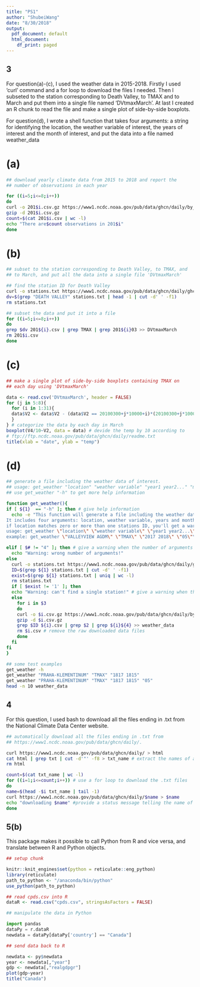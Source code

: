 ```yaml
---
title: "PS1"
author: "ShubeiWang"
date: "8/30/2018"
output:
  pdf_document: default
  html_document:
    df_print: paged
---
```

## 3
For question(a)-(c), I used the weather data in 2015-2018. Firstly I used 'curl' command and a for loop to download the files I needed. Then I subseted to the station corresponding to Death Valley, to TMAX and to March and put them into a single file named 'DVtmaxMarch'. At last I created an R chunk to read the file and make a single plot of side-by-side boxplots.

For question(d), I wrote a shell function that takes four arguments:
a string for identifying the location, the weather variable of interest, the years of interest and the month of interest, and put the data into a file named weather_data

# (a)

```bash
## download yearly climate data from 2015 to 2018 and report the
## number of observations in each year

for ((i=5;i<=8;i++))
do
curl -o 201$i.csv.gz https://www1.ncdc.noaa.gov/pub/data/ghcn/daily/by_year/201$i.csv.gz
gzip -d 201$i.csv.gz
count=$(cat 201$i.csv | wc -l)
echo "There are$count observations in 201$i"
done
```
# (b)
```bash
## subset to the station corresponding to Death Valley, to TMAX, and
## to March, and put all the data into a single file 'DVtmaxMarch'

## find the station ID for Death Valley
curl -o stations.txt https://www1.ncdc.noaa.gov/pub/data/ghcn/daily/ghcnd-stations.txt
dv=$(grep "DEATH VALLEY" stations.txt | head -1 | cut -d' ' -f1)
rm stations.txt

## subset the data and put it into a file
for ((i=5;i<=8;i++))
do
grep $dv 201${i}.csv | grep TMAX | grep 201${i}03 >> DVtmaxMarch
rm 201$i.csv
done
```
# (c)
```r
## make a single plot of side-by-side boxplots containing TMAX on
## each day using 'DVtmaxMarch'

data <- read.csv('DVtmaxMarch', header = FALSE)
for (j in 5:8){
  for (i in 1:31){
  data$V2 <- data$V2 - (data$V2 == 20100300+j*10000+i)*(20100300+j*10000)
  }
} # categorize the data by each day in March
boxplot(V4/10~V2, data = data) # devide the temp by 10 according to
# ftp://ftp.ncdc.noaa.gov/pub/data/ghcn/daily/readme.txt
title(xlab = "date", ylab = "temp")
```

# (d)

```bash
## generate a file including the weather data of interest.
## usage: get_weather "location" "weather variable" "year1 year2..." "month"
## use get_weather "-h" to get more help information

function get_weather(){
if [ ${1}  == "-h" ]; then # give help information
  echo -e "This function will generate a file including the weather data of interest.\n
It includes four arguments: location, weather variable, years and month of interest.\n
if location matches zero or more than one stations ID, you'll get a warning.\n
usage: get_weather \"location\" \"weather variable\" \"year1 year2...\" \"month\"\n
example: get_weather \"VALLEYVIEW AGDM\" \"TMAX\" \"2017 2018\" \"05\"\n"

elif [ $# != "4" ]; then # give a warning when the number of arguments is wrong
  echo "Warning: wrong number of arguments!"
else 
  curl -o stations.txt https://www1.ncdc.noaa.gov/pub/data/ghcn/daily/ghcnd-stations.txt
  ID=$(grep ${1} stations.txt | cut -d' ' -f1)
  exist=$(grep ${1} stations.txt | uniq | wc -l)
  rm stations.txt
  if [ $exist != '1' ]; then
  echo "Warning: can't find a single station!" # give a warning when there are no or one more matches
  else
    for i in $3
    do
    curl -o $i.csv.gz https://www1.ncdc.noaa.gov/pub/data/ghcn/daily/by_year/$i.csv.gz
    gzip -d $i.csv.gz
    grep $ID ${i}.csv | grep $2 | grep ${i}${4} >> weather_data
    rm $i.csv # remove the raw downloaded data files
    done
  fi
fi  
}

## some test examples
get_weather -h
get_weather "PRAHA-KLEMENTINUM" "TMAX" "1817 1815"
get_weather "PRAHA-KLEMENTINUM" "TMAX" "1817 1815" "05"
head -n 10 weather_data
```
## 4
For this question, I used bash to download all the files ending in .txt from the National Climate Data Center website.
```bash
## automatically download all the files ending in .txt from 
## https://www1.ncdc.noaa.gov/pub/data/ghcn/daily/.

curl https://www1.ncdc.noaa.gov/pub/data/ghcn/daily/ > html
cat html | grep txt | cut -d'"' -f8 > txt_name # extract the names of all .txt files in 'txt_name'
rm html

count=$(cat txt_name | wc -l)
for ((i=1;i<=count;i++)) # use a for loop to download the .txt files
do
name=$(head -$i txt_name | tail -1)
curl https://www1.ncdc.noaa.gov/pub/data/ghcn/daily/$name > $name
echo "downloading $name" #provide a status message telling the name of the file when downloading
done
```

## 5(b)

This package makes it possible to call Python from R and vice versa, and translate between R and Python objects.

```r
## setup chunk

knitr::knit_engines$set(python = reticulate::eng_python)
library(reticulate)
path_to_python <- "/anaconda/bin/python"
use_python(path_to_python)
```

```r
## read cpds.csv into R
dataR <- read.csv("cpds.csv", stringsAsFactors = FALSE)
```

```python
## manipulate the data in Python

import pandas
dataPy = r.dataR
newdata = dataPy[dataPy['country'] == "Canada"]
```

```r
## send data back to R

newdata <- py$newdata
year <- newdata[,"year"]
gdp <- newdata[,"realgdpgr"]
plot(gdp~year)
title("Canada")
```


















